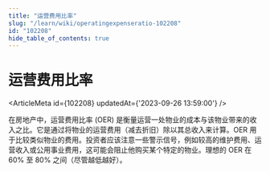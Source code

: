 ```yaml
---
title: "运营费用比率"
slug: "/learn/wiki/operatingexpenseratio-102208"
id: "102208"
hide_table_of_contents: true
---
```



# 运营费用比率

<ArticleMeta id={102208} updatedAt={'2023-09-26 13:59:00'} />
<div className='border-solid border-b border-t-0 my-4 border-[var(--ifm-color-gray-300)]' />

在房地产中，运营费用比率 (OER) 是衡量运营一处物业的成本与该物业带来的收入之比。它是通过将物业的运营费用（减去折旧）除以其总收入来计算。OER 用于比较类似物业的费用。投资者应该注意一些警示信号，例如较高的维护费用、运营收入或公用事业费用，这可能会阻止他购买某个特定的物业。理想的 OER 在 60% 至 80% 之间（尽管越低越好）。
